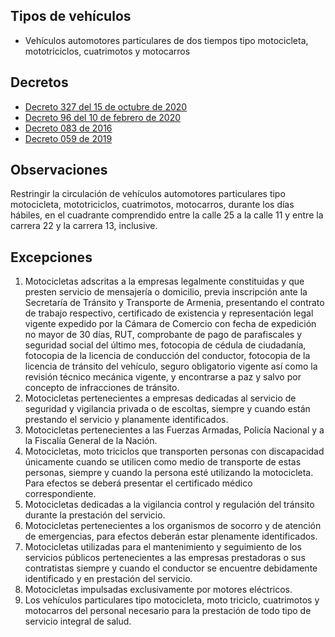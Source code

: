 ## Tipos de vehículos

- Vehículos automotores particulares de dos tiempos tipo motocicleta, mototriciclos, cuatrimotos y motocarros

## Decretos

- [Decreto 327 del 15 de octubre de 2020](https://www.armenia.gov.co/wp-content/uploads/2020/10/decreto_327_transito.pdf)
- [Decreto 96 del 10 de febrero de 2020](https://armenia.gov.co/wp-content/uploads/2020/2/GACETA_MUNICIPAL_2349-_FEBRERO_10_DE_2020.pdf)
- [Decreto 083 de 2016](/armenia/decreto-083-de-2016.pdf)
- [Decreto 059 de 2019](/armenia/decreto-059-de-2019.pdf)

## Observaciones

Restringir la circulación de vehículos automotores particulares tipo motocicleta, mototriciclos, cuatrimotos, motocarros, durante los días hábiles, en el cuadrante comprendido entre la calle 25 a la calle 11 y entre la carrera 22 y la carrera 13, inclusive.

## Excepciones

1. Motocicletas adscritas a la empresas legalmente constituidas y que presten servicio de mensajería o domicilio, previa inscripción ante la Secretaría de Tránsito y Transporte de Armenia, presentando el contrato de trabajo respectivo, certificado de existencia y representación legal vigente expedido por la Cámara de Comercio con fecha de expedición no mayor de 30 días, RUT, comprobante de pago de parafiscales y seguridad social del último mes, fotocopia de cédula de ciudadanía, fotocopia de la licencia de conducción del conductor, fotocopia de la licencia de tránsito del vehículo, seguro obligatorio vigente así como la revisión técnico mecánica vigente, y encontrarse a paz y salvo por concepto de infracciones de tránsito.
2. Motocicletas pertenecientes a empresas dedicadas al servicio de seguridad y vigilancia privada o de escoltas, siempre y cuando están prestando el servicio y planamente identificados.
3. Motocicletas pertenecientes a las Fuerzas Armadas, Policía Nacional y a la Fiscalía General de la Nación.
4. Motocicletas, moto triciclos que transporten personas con discapacidad únicamente cuando se utilicen como medio de transporte de estas personas, siempre y cuando la persona esté utilizando la motocicleta. Para efectos se deberá presentar el certificado médico correspondiente.
5. Motocicletas dedicadas a la vigilancia control y regulación del tránsito durante la prestación del servicio.
6. Motocicletas pertenecientes a los organismos de socorro y de atención de emergencias, para efectos deberán estar plenamente identificados.
7. Motocicletas utilizadas para el mantenimiento y seguimiento de los servicios públicos pertenecientes a las empresas prestadoras o sus contratistas siempre y cuando el conductor se encuentre debidamente identificado y en prestación del servicio.
8. Motocicletas impulsadas exclusivamente por motores eléctricos.
9. Los vehículos particulares tipo motocicleta, moto triciclo, cuatrimotos y motocarros del personal necesario para la prestación de todo tipo de servicio integral de salud.
